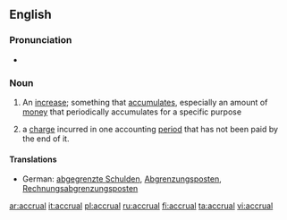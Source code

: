 ==English==

===Pronunciation===
* {{IPA|/əˈkruːəl/}}

===Noun===
{{wikipedia}}
{{en-noun}}

# An [[increase]]; something that [[accumulate]]s, especially an amount of [[money]] that periodically accumulates for a specific purpose
# {{accounting}} a [[charge]] incurred in one accounting [[period]] that has not been paid by the end of it.

====Translations====
{{trans-top|an increase}}
* German: [[abgegrenzte Schulden]], [[Abgrenzungsposten]], [[Rechnungsabgrenzungsposten]]
{{trans-mid}}
{{trans-bottom}}

{{trans-top|an accounting charge}}
{{trans-mid}}
{{trans-bottom}}

[[ar:accrual]]
[[it:accrual]]
[[pl:accrual]]
[[ru:accrual]]
[[fi:accrual]]
[[ta:accrual]]
[[vi:accrual]]